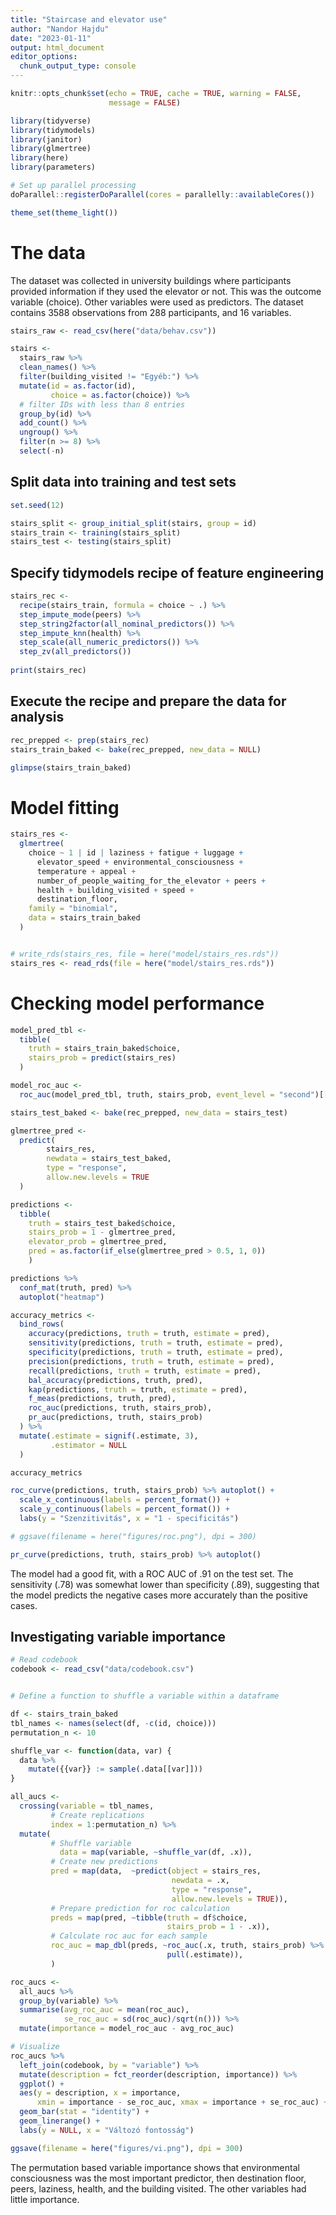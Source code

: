 ```yaml
---
title: "Staircase and elevator use"
author: "Nandor Hajdu"
date: "2023-01-11"
output: html_document
editor_options: 
  chunk_output_type: console
---
```


```r
knitr::opts_chunk$set(echo = TRUE, cache = TRUE, warning = FALSE,
                      message = FALSE)
```

```r
library(tidyverse)
library(tidymodels)
library(janitor)
library(glmertree)
library(here)
library(parameters)

# Set up parallel processing
doParallel::registerDoParallel(cores = parallelly::availableCores())

theme_set(theme_light())

```

# The data

The dataset was collected in university buildings where participants provided information if they used the elevator or not. This was the outcome variable (choice). Other variables were used as predictors.
  The dataset contains 3588 observations from 288 participants, and 16 variables.

```r
stairs_raw <- read_csv(here("data/behav.csv"))

stairs <-
  stairs_raw %>%
  clean_names() %>%
  filter(building_visited != "Egyéb:") %>%
  mutate(id = as.factor(id),
         choice = as.factor(choice)) %>%
  # filter IDs with less than 8 entries
  group_by(id) %>%
  add_count() %>%
  ungroup() %>%
  filter(n >= 8) %>% 
  select(-n)

```

## Split data into training and test sets

```r

set.seed(12)

stairs_split <- group_initial_split(stairs, group = id)
stairs_train <- training(stairs_split)
stairs_test <- testing(stairs_split)

```


## Specify tidymodels recipe of feature engineering

```r

stairs_rec <- 
  recipe(stairs_train, formula = choice ~ .) %>%
  step_impute_mode(peers) %>% 
  step_string2factor(all_nominal_predictors()) %>% 
  step_impute_knn(health) %>% 
  step_scale(all_numeric_predictors()) %>% 
  step_zv(all_predictors())
  
print(stairs_rec)

```

## Execute the recipe and prepare the data for analysis

```r
rec_prepped <- prep(stairs_rec)
stairs_train_baked <- bake(rec_prepped, new_data = NULL)

glimpse(stairs_train_baked)

```

# Model fitting

```r
stairs_res <-
  glmertree(
    choice ~ 1 | id | laziness + fatigue + luggage +
      elevator_speed + environmental_consciousness +
      temperature + appeal +
      number_of_people_waiting_for_the_elevator + peers +
      health + building_visited + speed +
      destination_floor,
    family = "binomial",
    data = stairs_train_baked
  )


# write_rds(stairs_res, file = here("model/stairs_res.rds"))
stairs_res <- read_rds(file = here("model/stairs_res.rds"))
```

# Checking model performance

```r

model_pred_tbl <- 
  tibble(
    truth = stairs_train_baked$choice,
    stairs_prob = predict(stairs_res)
  )

model_roc_auc <- 
  roc_auc(model_pred_tbl, truth, stairs_prob, event_level = "second")[[1,3]]

stairs_test_baked <- bake(rec_prepped, new_data = stairs_test)

glmertree_pred <- 
  predict(
        stairs_res,
        newdata = stairs_test_baked,
        type = "response",
        allow.new.levels = TRUE
  )

predictions <- 
  tibble(
    truth = stairs_test_baked$choice,
    stairs_prob = 1 - glmertree_pred,
    elevator_prob = glmertree_pred,
    pred = as.factor(if_else(glmertree_pred > 0.5, 1, 0))
    )

predictions %>% 
  conf_mat(truth, pred) %>% 
  autoplot("heatmap")

accuracy_metrics <- 
  bind_rows(
    accuracy(predictions, truth = truth, estimate = pred),
    sensitivity(predictions, truth = truth, estimate = pred),
    specificity(predictions, truth = truth, estimate = pred),
    precision(predictions, truth = truth, estimate = pred),
    recall(predictions, truth = truth, estimate = pred),
    bal_accuracy(predictions, truth, pred),
    kap(predictions, truth = truth, estimate = pred),
    f_meas(predictions, truth, pred),
    roc_auc(predictions, truth, stairs_prob),
    pr_auc(predictions, truth, stairs_prob)
  ) %>% 
  mutate(.estimate = signif(.estimate, 3),
         .estimator = NULL
  )

accuracy_metrics

roc_curve(predictions, truth, stairs_prob) %>% autoplot() + 
  scale_x_continuous(labels = percent_format()) +
  scale_y_continuous(labels = percent_format()) +
  labs(y = "Szenzitivitás", x = "1 - specificitás")

# ggsave(filename = here("figures/roc.png"), dpi = 300)

pr_curve(predictions, truth, stairs_prob) %>% autoplot()

```

The model had a good fit, with a ROC AUC of .91 on the test set. The sensitivity (.78) was somewhat lower than specificity (.89), suggesting that the model predicts the negative cases more accurately than the positive cases.

## Investigating variable importance
```r
# Read codebook
codebook <- read_csv("data/codebook.csv")


# Define a function to shuffle a variable within a dataframe

df <- stairs_train_baked
tbl_names <- names(select(df, -c(id, choice)))
permutation_n <- 10

shuffle_var <- function(data, var) {
  data %>% 
    mutate({{var}} := sample(.data[[var]]))
}

all_aucs <- 
  crossing(variable = tbl_names,
         # Create replications
         index = 1:permutation_n) %>% 
  mutate(
         # Shuffle variable
           data = map(variable, ~shuffle_var(df, .x)),
         # Create new predictions
         pred = map(data,  ~predict(object = stairs_res, 
                                    newdata = .x, 
                                    type = "response",
                                    allow.new.levels = TRUE)),
         # Prepare prediction for roc calculation
         preds = map(pred, ~tibble(truth = df$choice,
                                   stairs_prob = 1 - .x)),
         # Calculate roc auc for each sample
         roc_auc = map_dbl(preds, ~roc_auc(.x, truth, stairs_prob) %>% 
                                   pull(.estimate)),
         )

roc_aucs <- 
  all_aucs %>% 
  group_by(variable) %>% 
  summarise(avg_roc_auc = mean(roc_auc),
            se_roc_auc = sd(roc_auc)/sqrt(n())) %>% 
  mutate(importance = model_roc_auc - avg_roc_auc)

# Visualize
roc_aucs %>% 
  left_join(codebook, by = "variable") %>%
  mutate(description = fct_reorder(description, importance)) %>% 
  ggplot() +
  aes(y = description, x = importance, 
      xmin = importance - se_roc_auc, xmax = importance + se_roc_auc) +
  geom_bar(stat = "identity") +
  geom_linerange() +
  labs(y = NULL, x = "Változó fontosság")

ggsave(filename = here("figures/vi.png"), dpi = 300)

```

The permutation based variable importance shows that environmental consciousness was the most important predictor, then destination floor, peers, laziness, health, and the building visited. The other variables had little importance. 

